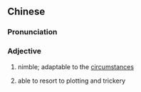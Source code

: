 {{also|机变}}
==Chinese==
{{zh-forms|s=机变}}

===Pronunciation===
{{zh-pron
|m=jībiàn
|cat=a
}}

===Adjective===
{{zh-adj}}

# {{lb|zh|archaic}} nimble; adaptable to the [[circumstance]]s
# {{lb|zh|archaic}} able to resort to plotting and trickery